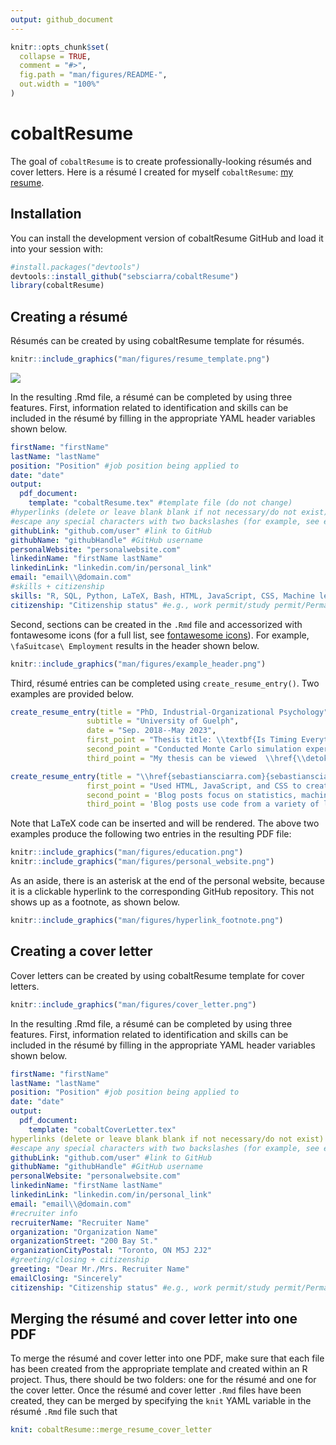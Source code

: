 ```yaml
---
output: github_document
---
```


<!-- README.md is generated from README.Rmd. Please edit that file -->

```r
knitr::opts_chunk$set(
  collapse = TRUE,
  comment = "#>",
  fig.path = "man/figures/README-",
  out.width = "100%"
)
```

# cobaltResume

The goal of `cobaltResume` is to create professionally-looking résumés and cover letters. Here is a résumé I created for myself  `cobaltResume`: [my resume](man/resume_cover_letter.pdf). 

## Installation

You can install the development version of cobaltResume GitHub and load it into your session with:

```r
#install.packages("devtools")
devtools::install_github("sebsciarra/cobaltResume")
library(cobaltResume)
```

## Creating a résumé

Résumés can be created by using cobaltResume template for résumés.

```r
knitr::include_graphics("man/figures/resume_template.png")
```

 ![](https://raw.githubusercontent.com/sebsciarra/cobaltResume/master/man/figures/figures/resume_template.png)

In the resulting .Rmd file, a résumé can be completed by using three features. First, information related to identification and skills can be included in the résumé by filling in the appropriate YAML header variables shown below.

```yaml
firstName: "firstName"
lastName: "lastName"
position: "Position" #job position being applied to 
date: "date" 
output: 
  pdf_document:
    template: "cobaltResume.tex" #template file (do not change)
#hyperlinks (delete or leave blank blank if not necessary/do not exist)
#escape any special characters with two backslashes (for example, see email variable)
githubLink: "github.com/user" #link to GitHub
githubName: "githubHandle" #GitHub username
personalWebsite: "personalwebsite.com"
linkedinName: "firstName lastName"
linkedinLink: "linkedin.com/in/personal_link"
email: "email\\@domain.com" 
#skills + citizenship
skills: "R, SQL, Python, LaTeX, Bash, HTML, JavaScript, CSS, Machine learning, Data science, Data visualization, Knowledge translation" #skills relevant to the job
citizenship: "Citizenship status" #e.g., work permit/study permit/Permanent resident/citizen, etc.
```



Second, sections can be created in the `.Rmd` file and accessorized with fontawesome icons (for a full list, see [fontawesome icons](http://mirrors.ibiblio.org/CTAN/fonts/fontawesome5/doc/fontawesome5.pdf)). For example, `\faSuitcase\ Employment` results in the header shown below. 

```r
knitr::include_graphics("man/figures/example_header.png")
```

Third, résumé entries can be completed using `create_resume_entry()`. Two examples are provided below. 

```r
create_resume_entry(title = "PhD, Industrial-Organizational Psychology", 
                 subtitle = "University of Guelph", 
                 date = "Sep. 2018--May 2023", 
                 first_point = "Thesis title: \\textbf{Is Timing Everything? The Effects of Measurement Timing on the \\newline Performance of Nonlinear Longitudinal Models}", 
                 second_point = "Conducted Monte Carlo simulation experiments using R on an Amazon Web Services (AWS) instance to evaluate the performance of structured latent growth curve models under several conditions", 
                 third_point = "My thesis can be viewed  \\href{\\detokenize{https://atrium.lib.uoguelph.ca/xmlui/bitstream/handle/10214/27543/Sciarra_Sebastian_202304_PhD.pdf?sequence=1&isAllowed=y}}{\\textcolor{blue}{here}}")

create_resume_entry(title = "\\href{sebastiansciarra.com}{sebastiansciarra.com}\\footnote{clickable hyperlink to the corresponding repository on my GitHub}", subtitle = "Personal website", date = "Mar. 2023", 
                 first_point = "Used HTML, JavaScript, and CSS to create a personal website for writing blog posts",
                 second_point = 'Blog posts focus on statistics, machine learning, and coding by explaining technical details, providing demonstrations, and conducting simulation experiments', 
                 third_point = 'Blog posts use code from a variety of language to explain content. As an example, my post titled ``\\href{https://sebastiansciarra.com/coding_tricks/em_demo/}{\\textcolor{blue}{Coding and Visualizing the Expectation-Maximization Algorithm}}" used R, Python, and CSS code')
```

Note that LaTeX code can be inserted and will be rendered. The above two examples produce the following two entries in the resulting PDF file: 

```r
knitr::include_graphics("man/figures/education.png")
knitr::include_graphics("man/figures/personal_website.png")
```

As an aside, there is an asterisk at the end of the personal website, because it is a clickable hyperlink to the corresponding GitHub repository. This not shows up as a footnote, as shown below. 


```r
knitr::include_graphics("man/figures/hyperlink_footnote.png")
```

## Creating a cover letter

Cover letters can be created by using cobaltResume template for cover letters.

```r
knitr::include_graphics("man/figures/cover_letter.png")
```

In the resulting .Rmd file, a résumé can be completed by using three features. First, information related to identification and skills can be included in the résumé by filling in the appropriate YAML header variables shown below.

```yaml
firstName: "firstName"
lastName: "lastName"
position: "Position" #job position being applied to 
date: "date" 
output: 
  pdf_document:
    template: "cobaltCoverLetter.tex"
hyperlinks (delete or leave blank blank if not necessary/do not exist)
#escape any special characters with two backslashes (for example, see email variable)
githubLink: "github.com/user" #link to GitHub
githubName: "githubHandle" #GitHub username
personalWebsite: "personalwebsite.com"
linkedinName: "firstName lastName"
linkedinLink: "linkedin.com/in/personal_link"
email: "email\\@domain.com" 
#recruiter info 
recruiterName: "Recruiter Name"
organization: "Organization Name"
organizationStreet: "200 Bay St."
organizationCityPostal: "Toronto, ON M5J 2J2"
#greeting/closing + citizenship
greeting: "Dear Mr./Mrs. Recruiter Name"
emailClosing: "Sincerely"
citizenship: "Citizenship status" #e.g., work permit/study permit/Permanent resident/citizen, etc.
```


## Merging the résumé and cover letter into one PDF

To merge the résumé and cover letter into one PDF, make sure that each file has been created from the appropriate template and created within an R project. Thus, there should be two folders: one for the résumé and one for the cover letter. Once the résumé and cover letter `.Rmd` files have been created, they can be merged by specifying the `knit` YAML variable in the résumé `.Rmd` file such that 

```yaml
knit: cobaltResume::merge_resume_cover_letter
```
